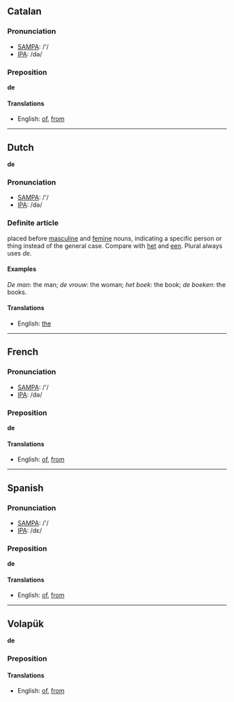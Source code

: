 ==Catalan==

===Pronunciation===
*[[w:SAMPA|SAMPA]]: /'/
*[[w:IPA|IPA]]: /də/

===Preposition===
'''de'''

====Translations====

*English: [[of]], [[from]]

----
==Dutch==
'''de''' 

===Pronunciation===
*[[w:SAMPA|SAMPA]]: /'/
*[[w:IPA|IPA]]: /də/

===Definite article===

placed before [[masculine]] and [[femine]] nouns, indicating a specific person or thing instead of the general case. Compare with [[het]] and [[een]]. Plural always uses ''de''.

====Examples==== 

''De man'': the man; ''de vrouw'': the woman; ''het boek'': the book; ''de boeken'': the books.

====Translations====

*English: [[the]]

----
==French==

===Pronunciation===
*[[w:SAMPA|SAMPA]]: /'/
*[[w:IPA|IPA]]: /də/

===Preposition===
'''de'''

====Translations====

*English: [[of]], [[from]]

----
==Spanish==

===Pronunciation===
*[[w:SAMPA|SAMPA]]: /'/
*[[w:IPA|IPA]]: /dε/

===Preposition===
'''de'''

====Translations====

*English: [[of]], [[from]]

----
==Volapük==

'''de'''

===Preposition===

====Translations====
*English: [[of]], [[from]]